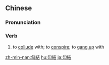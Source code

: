 {{also|勾结}}
==Chinese==
{{zh-forms|s=勾结}}

===Pronunciation===
{{zh-pron
|m=gōujié
|c=ngau1 git3
|cat=v
}}

===Verb===
{{zh-verb}}

# to [[collude]] with; to [[conspire]]; to [[gang up]] with

{{zh-cat|Intermediate}}

[[zh-min-nan:勾結]]
[[hu:勾結]]
[[ja:勾結]]